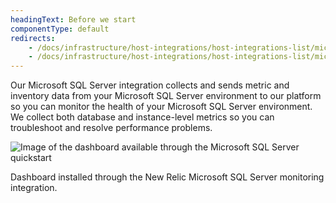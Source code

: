 ```yaml
---
headingText: Before we start
componentType: default
redirects:
    - /docs/infrastructure/host-integrations/host-integrations-list/microsoft-sql/microsoft-sql-server-integration
    - /docs/infrastructure/host-integrations/host-integrations-list/microsoft-sql/microsoft-sql-server-config
---
```


Our Microsoft SQL Server integration collects and sends metric and inventory data from your Microsoft SQL Server environment to our platform so you can monitor the health of your Microsoft SQL Server environment. We collect both database and instance-level metrics so you can troubleshoot and resolve performance problems.

<img
    title="Microsoft SQL Server quickstart dashboard"
    alt="Image of the dashboard available through the Microsoft SQL Server quickstart"
    src="/images/infrastructure_screenshot-crop_mssql-dashboard.webp"
/>

<figcaption>
    Dashboard installed through the New Relic Microsoft SQL Server monitoring integration.
</figcaption>
